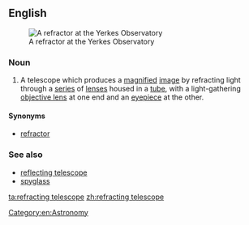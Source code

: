 ==English==
{{wikipedia}}
[[File:Yerkes Observatory Astro4p7.jpg|thumb|A refractor at the Yerkes Observatory]]
===Noun===
{{en-noun|head=[[refracting]] [[telescope]]}}

# A telescope which produces a [[magnify|magnified]] [[image]] by refracting light through a [[series]] of [[lens]]es housed in a [[tube]], with a light-gathering [[objective lens]] at one end and an [[eyepiece]] at the other. 

====Synonyms====
* [[refractor]]

===See also===
*[[reflecting telescope]]
*[[spyglass]]

[[Category:en:Astronomy]]

[[ta:refracting telescope]]
[[zh:refracting telescope]]